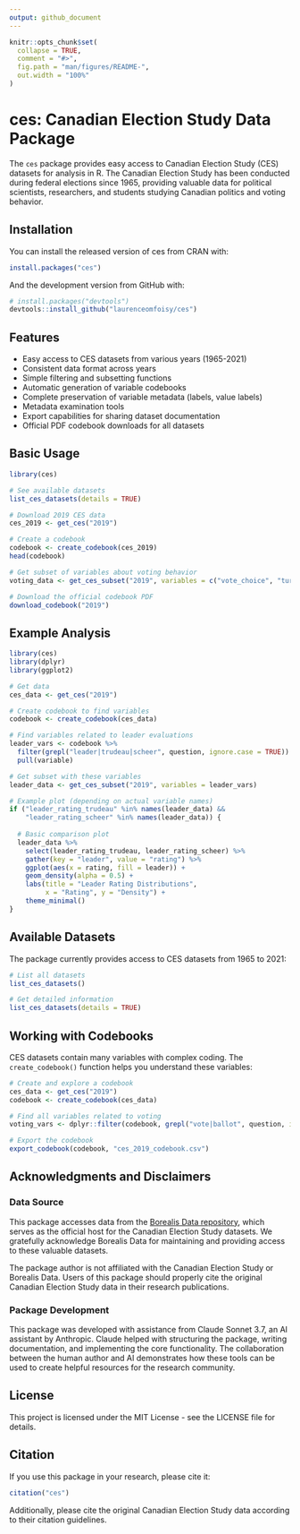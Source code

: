 ```yaml
---
output: github_document
---
```


<!-- README.md is generated from README.Rmd. Please edit that file -->

```r
knitr::opts_chunk$set(
  collapse = TRUE,
  comment = "#>",
  fig.path = "man/figures/README-",
  out.width = "100%"
)
```

# ces: Canadian Election Study Data Package

<!-- badges: start -->
<!-- badges: end -->

The `ces` package provides easy access to Canadian Election Study (CES) datasets for analysis in R. The Canadian Election Study has been conducted during federal elections since 1965, providing valuable data for political scientists, researchers, and students studying Canadian politics and voting behavior.

## Installation

You can install the released version of ces from CRAN with:

```r
install.packages("ces")
```

And the development version from GitHub with:

```r
# install.packages("devtools")
devtools::install_github("laurenceomfoisy/ces")
```

## Features

- Easy access to CES datasets from various years (1965-2021)
- Consistent data format across years
- Simple filtering and subsetting functions
- Automatic generation of variable codebooks
- Complete preservation of variable metadata (labels, value labels)
- Metadata examination tools
- Export capabilities for sharing dataset documentation
- Official PDF codebook downloads for all datasets

## Basic Usage

```r
library(ces)

# See available datasets
list_ces_datasets(details = TRUE)

# Download 2019 CES data
ces_2019 <- get_ces("2019")

# Create a codebook
codebook <- create_codebook(ces_2019)
head(codebook)

# Get subset of variables about voting behavior
voting_data <- get_ces_subset("2019", variables = c("vote_choice", "turnout"))

# Download the official codebook PDF
download_codebook("2019")
```

## Example Analysis

```r
library(ces)
library(dplyr)
library(ggplot2)

# Get data
ces_data <- get_ces("2019")

# Create codebook to find variables
codebook <- create_codebook(ces_data)

# Find variables related to leader evaluations
leader_vars <- codebook %>%
  filter(grepl("leader|trudeau|scheer", question, ignore.case = TRUE)) %>%
  pull(variable)

# Get subset with these variables
leader_data <- get_ces_subset("2019", variables = leader_vars)

# Example plot (depending on actual variable names)
if ("leader_rating_trudeau" %in% names(leader_data) && 
    "leader_rating_scheer" %in% names(leader_data)) {
  
  # Basic comparison plot
  leader_data %>%
    select(leader_rating_trudeau, leader_rating_scheer) %>%
    gather(key = "leader", value = "rating") %>%
    ggplot(aes(x = rating, fill = leader)) +
    geom_density(alpha = 0.5) +
    labs(title = "Leader Rating Distributions",
         x = "Rating", y = "Density") +
    theme_minimal()
}
```

## Available Datasets

The package currently provides access to CES datasets from 1965 to 2021:

```r
# List all datasets
list_ces_datasets()

# Get detailed information
list_ces_datasets(details = TRUE)
```

## Working with Codebooks

CES datasets contain many variables with complex coding. The `create_codebook()` function helps you understand these variables:

```r
# Create and explore a codebook
ces_data <- get_ces("2019")
codebook <- create_codebook(ces_data)

# Find all variables related to voting
voting_vars <- dplyr::filter(codebook, grepl("vote|ballot", question, ignore.case = TRUE))

# Export the codebook
export_codebook(codebook, "ces_2019_codebook.csv")
```

## Acknowledgments and Disclaimers

### Data Source
This package accesses data from the [Borealis Data repository](https://borealisdata.ca/), which serves as the official host for the Canadian Election Study datasets. We gratefully acknowledge Borealis Data for maintaining and providing access to these valuable datasets.

The package author is not affiliated with the Canadian Election Study or Borealis Data. Users of this package should properly cite the original Canadian Election Study data in their research publications.

### Package Development
This package was developed with assistance from Claude Sonnet 3.7, an AI assistant by Anthropic. Claude helped with structuring the package, writing documentation, and implementing the core functionality. The collaboration between the human author and AI demonstrates how these tools can be used to create helpful resources for the research community.

## License

This project is licensed under the MIT License - see the LICENSE file for details.

## Citation

If you use this package in your research, please cite it:

```r
citation("ces")
```

Additionally, please cite the original Canadian Election Study data according to their citation guidelines.